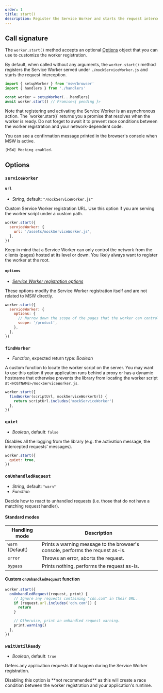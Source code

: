 ```yaml
---
order: 1
title: start()
description: Register the Service Worker and starts the request interception.
---
```


## Call signature

The `worker.start()` method accepts an optional [Options](#options) object that you can use to customize the worker registration.

By default, when called without any arguments, the `worker.start()` method registers the Service Worker served under `./mockServiceWorker.js` and starts the request interception.

```js {5}
import { setupWorker } from 'msw/browser'
import { handlers } from './handlers'

const worker = setupWorker(...handlers)
await worker.start() // Promise<{ pending }>
```


<Warning>
  Note that registering and activating the Service Worker is an asynchronous
  action. The `worker.start()` returns you a promise that resolves when the
  worker is ready. Do not forget to await it to prevent race conditions between
  the worker registration and your network-dependent code.
</Warning>

You can see a confirmation message printed in the browser's console when MSW is active.

```sh
[MSW] Mocking enabled.
```

## Options

### `serviceWorker`

#### `url`

- _String_, default: `"/mockServiceWorker.js"`

Custom Service Worker registration URL. Use this option if you are serving the worker script under a custom path.

```js
worker.start({
  serviceWorker: {
    url: '/assets/mockServiceWorker.js',
  },
})
```

<Warning>
  Keep in mind that a Service Worker can only control the network from the
  clients (pages) hosted at its level or down. You likely always want to
  register the worker at the root.
</Warning>

#### `options`

- [_Service Worker registration options_](https://developer.mozilla.org/en-US/docs/Web/API/ServiceWorkerContainer/register#parameters)

These options modify the Service Worker registration itself and are not related to MSW directly.

```js
worker.start({
  serviceWorker: {
    options: {
      // Narrow down the scope of the pages that the worker can control.
      scope: '/product',
    },
  },
})
```

### `findWorker`

- _Function_, expected return type: _Boolean_

A custom function to locate the worker script on the server. You may want to use this option if your application runs behind a proxy or has a dynamic hostname that otherwise prevents the library from locating the worker script at `<HOSTNAME>/mockServiceWorker.js`.

```js
worker.start({
  findWorker(scriptUrl, mockServiceWorkerUrl) {
    return scriptUrl.includes('mockServiceWorker')
  },
})
```

### `quiet`

- _Boolean_, default: `false`

Disables all the logging from the library (e.g. the activation message, the intercepted requests' messages).

```js
worker.start({
  quiet: true,
})
```

### `onUnhandledRequest`

- _String_, default: `"warn"`
- _Function_

Decide how to react to unhandled requests (i.e. those that do not have a matching request handler).

#### Standard modes

| Handling mode    | Description                                                                    |
| ---------------- | ------------------------------------------------------------------------------ |
| `warn` (Default) | Prints a warning message to the browser's console, performs the request as-is. |
| `error`          | Throws an error, aborts the request.                                           |
| `bypass`         | Prints nothing, performs the request as-is.                                    |

#### Custom `onUnhandledRequest` function

```js
worker.start({
  onUnhandledRequest(request, print) {
    // Ignore any requests containing "cdn.com" in their URL.
    if (request.url.includes('cdn.com')) {
      return
    }

    // Otherwise, print an unhandled request warning.
    print.warning()
  },
})
```

### `waitUntilReady`

- _Boolean_, default: `true`

Defers any application requests that happen during the Service Worker registration.

<Warning>
  Disabling this option is **not recommended** as this will create a race
  condition between the worker registration and your application's runtime.
</Warning>
